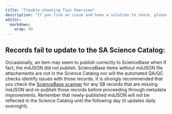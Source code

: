 ```yaml
---
title: "Trouble-shooting Tips Overview"
description: "If you find an issue and have a solution to share, please contact the ASG."
editor: 
  markdown: 
    wrap: 80
---
```


## Records fail to update to the SA Science Catalog:

Occasionally, an item may seem to publish correctly to ScienceBase when if fact,
the mdJSON did not publish. ScienceBase items without mdJSON file attachements
are not in the Science Catalog nor will the automated QA/QC checks identify
issues with those records. It is strongly recommended that you check the
[ScienceBase scanner](http://calcommons.info/sb2/scansb.php) for any SB records
that are missing mdJSON and re-publish those records before proceeding through
metadata improvements. Remember that newly-published mdJSON will not be
reflected in the Science Catalog until the following day (it updates daily
overnight).
